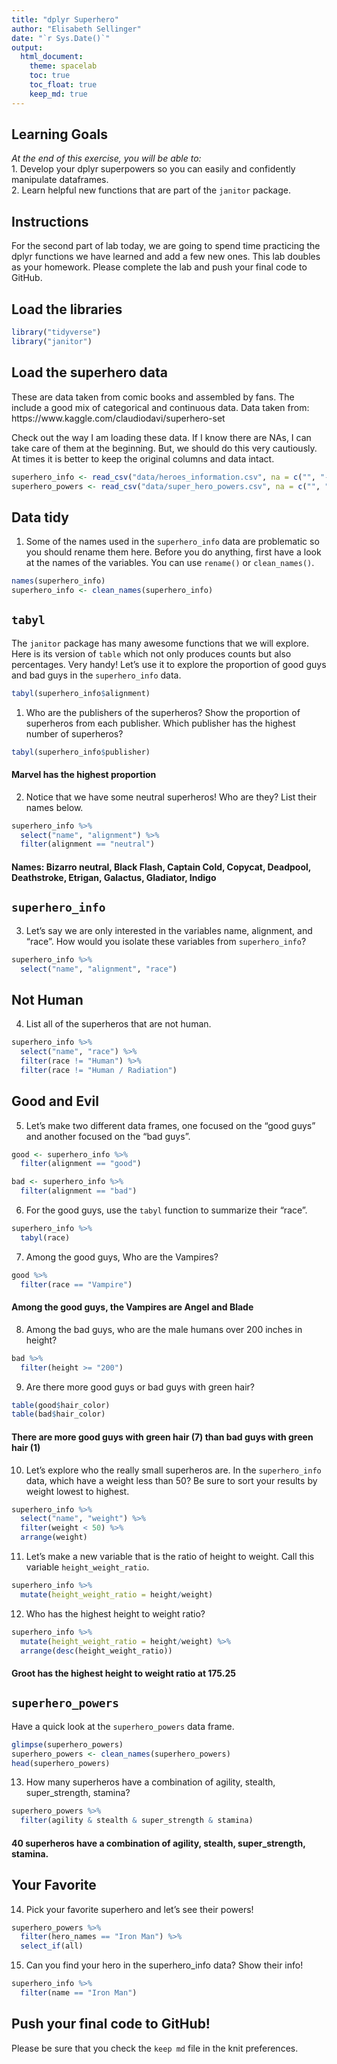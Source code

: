 ```yaml
---
title: "dplyr Superhero"
author: "Elisabeth Sellinger"
date: "`r Sys.Date()`"
output:
  html_document: 
    theme: spacelab
    toc: true
    toc_float: true
    keep_md: true
---
```


## Learning Goals  
*At the end of this exercise, you will be able to:*    
1. Develop your dplyr superpowers so you can easily and confidently manipulate dataframes.  
2. Learn helpful new functions that are part of the `janitor` package.  

## Instructions
For the second part of lab today, we are going to spend time practicing the dplyr functions we have learned and add a few new ones. This lab doubles as your homework. Please complete the lab and push your final code to GitHub.  

## Load the libraries 
```r
library("tidyverse")
library("janitor")
```

## Load the superhero data
These are data taken from comic books and assembled by fans. The include a good mix of categorical and continuous data.  Data taken from: https://www.kaggle.com/claudiodavi/superhero-set  

Check out the way I am loading these data. If I know there are NAs, I can take care of them at the beginning. But, we should do this very cautiously. At times it is better to keep the original columns and data intact.  
```r
superhero_info <- read_csv("data/heroes_information.csv", na = c("", "-99", "-")) #can assign na values in read_csv
superhero_powers <- read_csv("data/super_hero_powers.csv", na = c("", "-99", "-"))
```

## Data tidy
1. Some of the names used in the `superhero_info` data are problematic so you should rename them here. Before you do anything, first have a look at the names of the variables. You can use `rename()` or `clean_names()`.    
```r
names(superhero_info)
superhero_info <- clean_names(superhero_info)
```

## `tabyl`
The `janitor` package has many awesome functions that we will explore. Here is its version of `table` which not only produces counts but also percentages. Very handy! Let's use it to explore the proportion of good guys and bad guys in the `superhero_info` data.  
```r
tabyl(superhero_info$alignment)
```

1. Who are the publishers of the superheros? Show the proportion of superheros from each publisher. Which publisher has the highest number of superheros?  
```r
tabyl(superhero_info$publisher)
```
#### Marvel has the highest proportion

2. Notice that we have some neutral superheros! Who are they? List their names below.  
```r
superhero_info %>% 
  select("name", "alignment") %>% 
  filter(alignment == "neutral")
```
#### Names: Bizarro	neutral, Black Flash, Captain Cold, Copycat, Deadpool, Deathstroke, Etrigan, Galactus, Gladiator, Indigo

## `superhero_info`
3. Let's say we are only interested in the variables name, alignment, and "race". How would you isolate these variables from `superhero_info`?
```r
superhero_info %>% 
  select("name", "alignment", "race")
```

## Not Human
4. List all of the superheros that are not human.
```r
superhero_info %>% 
  select("name", "race") %>% 
  filter(race != "Human") %>% 
  filter(race != "Human / Radiation")
```

## Good and Evil
5. Let's make two different data frames, one focused on the "good guys" and another focused on the "bad guys".
```r
good <- superhero_info %>% 
  filter(alignment == "good")

bad <- superhero_info %>% 
  filter(alignment == "bad")
```

6. For the good guys, use the `tabyl` function to summarize their "race".
```r
superhero_info %>% 
  tabyl(race)
```

7. Among the good guys, Who are the Vampires?
```r
good %>% 
  filter(race == "Vampire")
```
#### Among the good guys, the Vampires are Angel and Blade

8. Among the bad guys, who are the male humans over 200 inches in height?
```r
bad %>% 
  filter(height >= "200")
```

9. Are there more good guys or bad guys with green hair?  
```r
table(good$hair_color)
table(bad$hair_color)
```
#### There are more good guys with green hair (7) than bad guys with green hair (1)

10. Let's explore who the really small superheros are. In the `superhero_info` data, which have a weight less than 50? Be sure to sort your results by weight lowest to highest.  
```r
superhero_info %>% 
  select("name", "weight") %>% 
  filter(weight < 50) %>% 
  arrange(weight)
```

11. Let's make a new variable that is the ratio of height to weight. Call this variable `height_weight_ratio`.    
```r
superhero_info %>% 
  mutate(height_weight_ratio = height/weight)
```

12. Who has the highest height to weight ratio?  
```r
superhero_info %>% 
  mutate(height_weight_ratio = height/weight) %>% 
  arrange(desc(height_weight_ratio))
```
#### Groot has the highest height to weight ratio at 175.25

## `superhero_powers`
Have a quick look at the `superhero_powers` data frame.  
```r
glimpse(superhero_powers)
superhero_powers <- clean_names(superhero_powers)
head(superhero_powers)
```

13. How many superheros have a combination of agility, stealth, super_strength, stamina?
```r
superhero_powers %>%
  filter(agility & stealth & super_strength & stamina)
```
#### 40 superheros have a combination of agility, stealth, super_strength, stamina.

## Your Favorite
14. Pick your favorite superhero and let's see their powers!  
```r
superhero_powers %>%
  filter(hero_names == "Iron Man") %>%
  select_if(all)
```

15. Can you find your hero in the superhero_info data? Show their info!  
```r
superhero_info %>% 
  filter(name == "Iron Man")
```

## Push your final code to GitHub!
Please be sure that you check the `keep md` file in the knit preferences.  